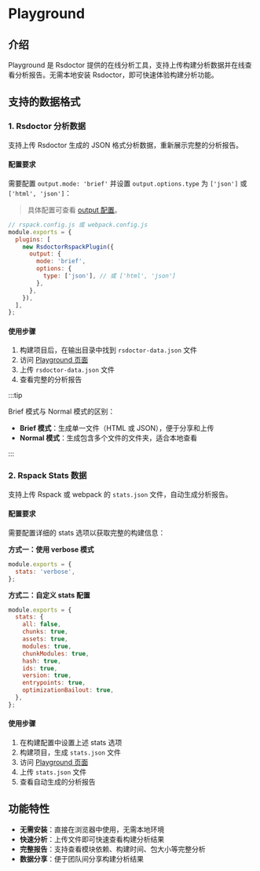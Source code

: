 # Playground

## 介绍

Playground 是 Rsdoctor 提供的在线分析工具，支持上传构建分析数据并在线查看分析报告。无需本地安装 Rsdoctor，即可快速体验构建分析功能。

## 支持的数据格式

### 1. Rsdoctor 分析数据

支持上传 Rsdoctor 生成的 JSON 格式分析数据，重新展示完整的分析报告。

#### 配置要求

需要配置 `output.mode: 'brief'` 并设置 `output.options.type` 为 `['json']` 或 `['html', 'json']`：

> 具体配置可查看 [output 配置](/config/options/output)。

```js
// rspack.config.js 或 webpack.config.js
module.exports = {
  plugins: [
    new RsdoctorRspackPlugin({
      output: {
        mode: 'brief',
        options: {
          type: ['json'], // 或 ['html', 'json']
        },
      },
    }),
  ],
};
```

#### 使用步骤

1. 构建项目后，在输出目录中找到 `rsdoctor-data.json` 文件
2. 访问 [Playground 页面](https://rsdoctor.rs/preview/#/resources/uploader)
3. 上传 `rsdoctor-data.json` 文件
4. 查看完整的分析报告

:::tip

Brief 模式与 Normal 模式的区别：

- **Brief 模式**：生成单一文件（HTML 或 JSON），便于分享和上传
- **Normal 模式**：生成包含多个文件的文件夹，适合本地查看

:::

### 2. Rspack Stats 数据

支持上传 Rspack 或 webpack 的 `stats.json` 文件，自动生成分析报告。

#### 配置要求

需要配置详细的 stats 选项以获取完整的构建信息：

**方式一：使用 verbose 模式**

```js title="rspack.config.js 或 webpack.config.js"
module.exports = {
  stats: 'verbose',
};
```

**方式二：自定义 stats 配置**

```js
module.exports = {
  stats: {
    all: false,
    chunks: true,
    assets: true,
    modules: true,
    chunkModules: true,
    hash: true,
    ids: true,
    version: true,
    entrypoints: true,
    optimizationBailout: true,
  },
};
```

#### 使用步骤

1. 在构建配置中设置上述 stats 选项
2. 构建项目，生成 `stats.json` 文件
3. 访问 [Playground 页面](https://rsdoctor.rs/preview/#/resources/uploader)
4. 上传 `stats.json` 文件
5. 查看自动生成的分析报告

## 功能特性

- **无需安装**：直接在浏览器中使用，无需本地环境
- **快速分析**：上传文件即可快速查看构建分析结果
- **完整报告**：支持查看模块依赖、构建时间、包大小等完整分析
- **数据分享**：便于团队间分享构建分析结果
